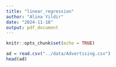 ```yaml
---
title: "linear_regression"
author: "Alina Yildir"
date: "2024-11-18"
output: pdf_document
---
```


```r
knitr::opts_chunk$set(echo = TRUE)
```

```r
ad = read.csv("../data/Advertising.csv")
head(ad)
```

